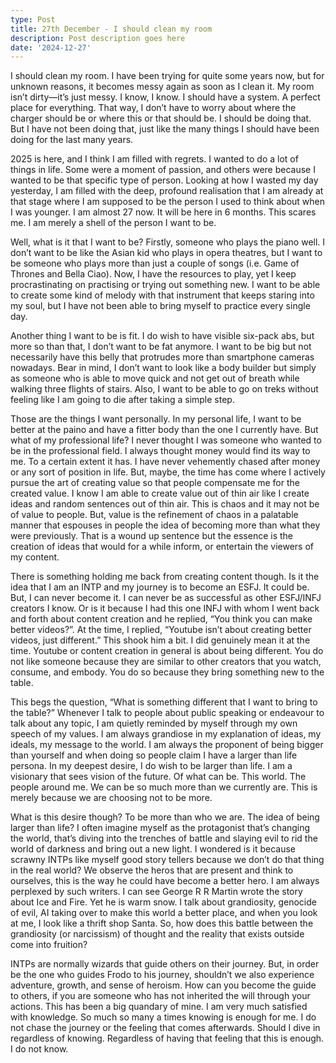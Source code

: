 ```yaml
---
type: Post
title: 27th December - I should clean my room
description: Post description goes here
date: '2024-12-27'
---
```

I should clean my room. I have been trying for quite some years now, but for unknown reasons, it becomes messy again as soon as I clean it. My room isn’t dirty—it’s just messy. I know, I know. I should have a system. A perfect place for everything. That way, I don’t have to worry about where the charger should be or where this or that should be. I should be doing that. But I have not been doing that, just like the many things I should have been doing for the last many years.

2025 is here, and I think I am filled with regrets. I wanted to do a lot of things in life. Some were a moment of passion, and others were because I wanted to be that specific type of person. Looking at how I wasted my day yesterday, I am filled with the deep, profound realisation that I am already at that stage where I am supposed to be the person I used to think about when I was younger. I am almost 27 now. It will be here in 6 months. This scares me. I am merely a shell of the person I want to be.

Well, what is it that I want to be? Firstly, someone who plays the piano well. I don’t want to be like the Asian kid who plays in opera theatres, but I want to be someone who plays more than just a couple of songs (i.e. Game of Thrones and Bella Ciao). Now, I have the resources to play, yet I keep procrastinating on practising or trying out something new. I want to be able to create some kind of melody with that instrument that keeps staring into my soul, but I have not been able to bring myself to practice every single day.

Another thing I want to be is fit. I do wish to have visible six-pack abs, but more so than that, I don’t want to be fat anymore. I want to be big but not necessarily have this belly that protrudes more than smartphone cameras nowadays. Bear in mind, I don’t want to look like a body builder but simply as someone who is able to move quick and not get out of breath while walking three flights of stairs. Also, I want to be able to go on treks without feeling like I am going to die after taking a simple step.

Those are the things I want personally. In my personal life, I want to be better at the paino and have a fitter body than the one I currently have. But what of my professional life? I never thought I was someone who wanted to be in the professional field. I always thought money would find its way to me. To a certain extent it has. I have never vehemently chased after money or any sort of position in life. But, maybe, the time has come where I actively pursue the art of creating value so that people compensate me for the created value. I know I am able to create value out of thin air like I create ideas and random sentences out of thin air. This is chaos and it may not be of value to people. But, value is the refinement of chaos in a palatable manner that espouses in people the idea of becoming more than what they were previously. That is a wound up sentence but the essence is the creation of ideas that would for a while inform, or entertain the viewers of my content.

There is something holding me back from creating content though. Is it the idea that I am an INTP and my journey is to become an ESFJ. It could be. But, I can never become it. I can never be as successful as other ESFJ/INFJ creators I know. Or is it because I had this one INFJ with whom I went back and forth about content creation and he replied, “You think you can make better videos?”. At the time, I replied, “Youtube isn’t about creating better videos, just different.” This shook him a bit. I did genuinely mean it at the time. Youtube or content creation in general is about being different. You do not like someone because they are similar to other creators that you watch, consume, and embody. You do so because they bring something new to the table.

This begs the question, “What is something different that I want to bring to the table?” Whenever I talk to people about public speaking or endeavour to talk about any topic, I am quietly reminded by myself through my own speech of my values. I am always grandiose in my explanation of ideas, my ideals, my message to the world. I am always the proponent of being bigger than yourself and when doing so people claim I have a larger than life persona. In my deepest desire, I do wish to be larger than life. I am a visionary that sees vision of the future. Of what can be. This world. The people around me. We can be so much more than we currently are. This is merely because we are choosing not to be more.

What is this desire though? To be more than who we are. The idea of being larger than life? I often imagine myself as the protagonist that’s changing the world, that’s diving into the trenches of battle and slaying evil to rid the world of darkness and bring out a new light. I wondered is it because scrawny INTPs like myself good story tellers because we don’t do that thing in the real world? We observe the heros that are present and think to ourselves, this is the way he could have become a better hero. I am always perplexed by such writers. I can see George R R Martin wrote the story about Ice and Fire. Yet he is warm snow. I talk about grandiosity, genocide of evil, AI taking over to make this world a better place, and when you look at me, I look like a thrift shop Santa. So, how does this battle between the grandiosity (or narcissism) of thought and the reality that exists outside come into fruition?

INTPs are normally wizards that guide others on their journey. But, in order be the one who guides Frodo to his journey, shouldn’t we also experience adventure, growth, and sense of heroism. How can you become the guide to others, if you are someone who has not inherited the will through your actions. This has been a big quandary of mine. I am very much satisfied with knowledge. So much so many a times knowing is enough for me. I do not chase the journey or the feeling that comes afterwards. Should I dive in regardless of knowing. Regardless of having that feeling that this is enough. I do not know.
